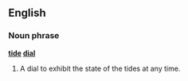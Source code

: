 ==English==

===Noun phrase===
'''[[tide]] [[dial]]'''

# A dial to exhibit the state of the tides at any time.